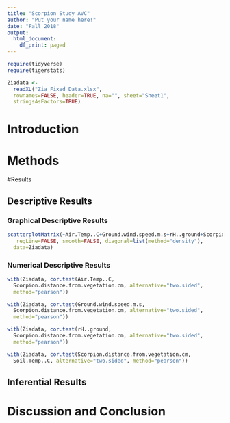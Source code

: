 ---
title: "Scorpion Study AVC"
author: "Put your name here!"
date: "Fall 2018"
output:
  html_document:
    df_print: paged
---
```{r include=FALSE,echo=FALSE}
require(tidyverse)
require(tigerstats)

```

```{r}
Ziadata <- 
  readXL("Zia_Fixed_Data.xlsx", 
  rownames=FALSE, header=TRUE, na="", sheet="Sheet1", 
  stringsAsFactors=TRUE)
```
# Introduction

<!--In this section you explain what you are trying to show.  Where did the data come from?  What is the research or other question you are trying to answer?!-->

# Methods

<!--Decide on your methods:  use "variable analysis" or other appropriate descriptors.  Make sure to choose at least one graphical method and at least one numerical method.!-->

#Results

<!--Divide this section into two sub-sections:  One for your descriptive  results and one for your inferential results.!-->

## Descriptive Results

### Graphical Descriptive Results

<!--Graphical results here.  Make sure to show your code.  Provide appropriate labels for axes, giving units if possible, and provide a good title for the graph, too.  Use the graphical results to describe the patterns if any that exist in the data as focused toward the research question!-->
```{r}
scatterplotMatrix(~Air.Temp..C+Ground.wind.speed.m.s+rH..ground+Scorpion.distance.from.vegetation.cm+Soil.Temp..C,
   regLine=FALSE, smooth=FALSE, diagonal=list(method="density"), 
  data=Ziadata)
```  

### Numerical Descriptive Results

<!--Numerical results go here. Use the numerical results to describe the patterns if any that exist in the data as focused toward the research question!-->
```{r}
with(Ziadata, cor.test(Air.Temp..C, 
  Scorpion.distance.from.vegetation.cm, alternative="two.sided", 
  method="pearson"))
```

```{r}
with(Ziadata, cor.test(Ground.wind.speed.m.s, 
  Scorpion.distance.from.vegetation.cm, alternative="two.sided", 
  method="pearson"))
```

```{r}
with(Ziadata, cor.test(rH..ground, 
  Scorpion.distance.from.vegetation.cm, alternative="two.sided", 
  method="pearson"))
```

```{r}
with(Ziadata, cor.test(Scorpion.distance.from.vegetation.cm, 
  Soil.Temp..C, alternative="two.sided", method="pearson"))
```
## Inferential Results

<!--State hypothesis clearly.  Make sure your discussion of the inferential test covers all the aspects that the test output produces, such as test statistic, p-value etc.  Make a decision about the null hypothesis, explain the assumptions on which the selected test/procedure was based, and why the chosen procedure satisfys the assumptions and is appropriate to answer the research question!-->


# Discussion and Conclusion

<!--Discussion and conclusion here.  If you found a relationship be sure to consider whether the relationship occurs because one of the variavbles causes the other, or whether they perhasps are related for some other reason.  Watch the chapter 6 videos from the GeorgeTown videos collection.!-->
 



